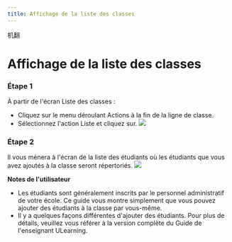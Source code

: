 ```yaml
--- 
title: Affichage de la liste des classes
--- 
```



机翻
# Affichage de la liste des classes 
 
 ### Étape 1 
 À partir de l'écran Liste des classes : 
 - Cliquez sur le menu déroulant Actions à la fin de la ligne de classe. 
 - Sélectionnez l'action Liste et cliquez sur. 
 ![]( /Img/ulearning/teacher/class07.png) 
 
 ### Étape 2 
 Il vous mènera à l'écran de la liste des étudiants où les étudiants que vous avez ajoutés à la classe seront répertoriés. 
 ![]( /Img/ulearning/teacher/class08.png) 
 
 **Notes de l'utilisateur** 
 - Les étudiants sont généralement inscrits par le personnel administratif de votre école. Ce guide vous montre simplement que vous pouvez ajouter des étudiants à la classe par vous-même. 
 - Il y a quelques façons différentes d'ajouter des étudiants. Pour plus de détails, veuillez vous référer à la version complète du Guide de l'enseignant ULearning.
